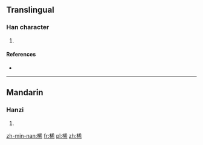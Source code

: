 ==Translingual==

===Han character===
{{Han char|rn=75|rad=木|as=07|sn=11|four=44927|canj=DKKB}}

# {{defn|Han|sort=木07}}

====References====
* {{Han ref|kx=0527.130|dkj=14814|dj=0916.060|hdz=21217.020|uh=6878|ud=26744|bh=D5D0|bd=54736}}

----

==Mandarin==

===Hanzi===
{{cmn-hanzi|pin=[[xī]] ([[xi1]])|wg=hsi<sup>1</sup>}}

# {{defn|lang=cmn|sort=木07}}

[[zh-min-nan:桸]]
[[fr:桸]]
[[pl:桸]]
[[zh:桸]]